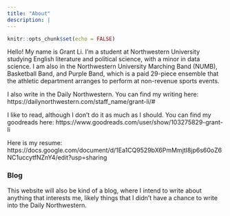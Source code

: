 ```yaml
---
title: "About"
description: |
---
```


```r
knitr::opts_chunk$set(echo = FALSE)
```

Hello! My name is Grant Li. I'm a student at Northwestern University studying English literature and political science, with a minor in data science. I am also in the Northwestern University Marching Band (NUMB), Basketball Band, and Purple Band, which is a paid 29-piece ensemble that the athletic department arranges to perform at non-revenue sports events.

I also write in the Daily Northwestern. You can find my writing here: https://dailynorthwestern.com/staff_name/grant-li/#

I like to read, although I don't do it as much as I should. You can find my goodreads here: https://www.goodreads.com/user/show/103275829-grant-li

Here is my resume: https://docs.google.com/document/d/1Ea1CQ9529bX6PmMmjtI8jp6s60oZ6NC1uccytfNZnY4/edit?usp=sharing 

### Blog

This website will also be kind of a blog, where I intend to write about anything that interests me, likely things that I didn't have a chance to write into the Daily Northwestern.